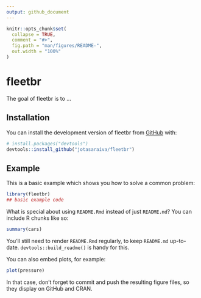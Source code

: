 ```yaml
---
output: github_document
---
```


<!-- README.md is generated from README.Rmd. Please edit that file -->

```r
knitr::opts_chunk$set(
  collapse = TRUE,
  comment = "#>",
  fig.path = "man/figures/README-",
  out.width = "100%"
)
```

# fleetbr

<!-- badges: start -->
<!-- badges: end -->

The goal of fleetbr is to ...

## Installation

You can install the development version of fleetbr from [GitHub](https://github.com/) with:

``` r
# install.packages("devtools")
devtools::install_github("jotasaraiva/fleetbr")
```

## Example

This is a basic example which shows you how to solve a common problem:

```r
library(fleetbr)
## basic example code
```

What is special about using `README.Rmd` instead of just `README.md`? You can include R chunks like so:

```r
summary(cars)
```

You'll still need to render `README.Rmd` regularly, to keep `README.md` up-to-date. `devtools::build_readme()` is handy for this.

You can also embed plots, for example:

```r
plot(pressure)
```

In that case, don't forget to commit and push the resulting figure files, so they display on GitHub and CRAN.
